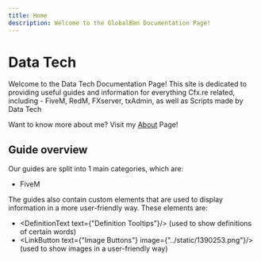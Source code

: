 ```yaml
---
title: Home
description: Welcome to the GlobalBan Documentation Page!
---
```



# Data Tech

Welcome to the Data Tech Documentation Page! This site is dedicated to providing useful guides and
information for everything Cfx.re related, including - FiveM, RedM, FXserver, txAdmin, as well as Scripts
made by Data Tech

Want to know more about me? Visit my [About](./about) Page!

## Guide overview

Our guides are split into 1 main categories, which are:
- FiveM

The guides also contain custom elements that are used to display information in a more user-friendly way.
These elements are:

- <DefinitionText text={"Definition Tooltips"}/> (used to show definitions of certain words)
- <LinkButton text={"Image Buttons"} image={"../static/1390253.png"}/> (used to show images in a user-friendly way)
